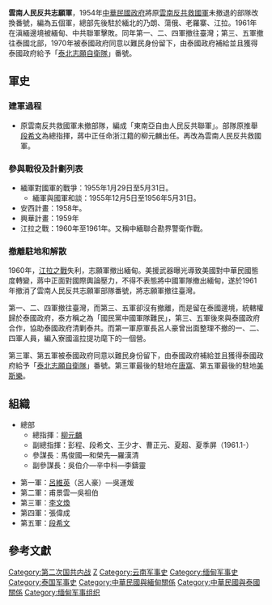 {{Infobox Military Unit
|unit_name          = 雲南人民反共志願軍
|image              = [[File:Flag_of_the_Republic_of_China_Army.svg|200px]]
----
|caption            = 
|dates              = 1954年－1961年
|country            = {{ROC}}
|branch             = [[中華民國陸軍|中華民國陸軍]]
|type               = 游擊隊
|role               = 
|size               = 數千至一萬餘人
|command_structure  = [[中華民國國防部|中華民國國防部]]
|garrison           = 緬甸撣邦
#[[乃朗|乃朗]]
#[[老羅寨|老羅寨]]
#[[蕩俄|蕩俄]]
#[[江拉|江拉]]
|nickname           = 滇緬邊區游擊隊、滇游
|ceremonial_chief = 
|colors =  
|motto  = 
|equipment = 
|march = 
|allegiance= {{ROC}}
|notable_commanders = [[柳元麟|柳元麟]]、[[彭程|彭程]]<br>[[夏超|夏超]]{{dn|date=11月 2021}}、[[段希文|段希文]]、[[馬俊國|馬俊國]]
|battles            = [[緬東戰役|緬東戰役]]<br>安西計畫<br>[[江拉之戰|江拉之戰]]
|identification_symbol =  
|identification_symbol_label = 
}}
'''雲南人民反共志願軍'''，1954年[[中華民國政府|中華民國政府]]將原[[雲南反共救國軍|雲南反共救國軍]]未撤退的部隊改換番號，編為五個軍，總部先後駐於緬北的乃朗、蕩俄、老羅寨、江拉。1961年在滇緬邊境被緬甸、中共聯軍擊敗。同年第一、二、四軍撤往臺灣；第三、五軍撤往泰國北部，1970年被泰國政府同意以難民身份留下，由泰國政府補給{{R|:2|p=144}}並且獲得泰國政府給予「[[泰北志願自衛隊|泰北志願自衛隊]]」番號。

==軍史==
===建軍過程===
*原雲南反共救國軍未撤部隊，編成「東南亞自由人民反共聯軍」。部隊原推舉[[段希文|段希文]]為總指揮，蔣中正任命浙江籍的柳元麟出任。再改為雲南人民反共救國軍{{R|:0|page=183、184}}。
===參與戰役及計劃列表===
*緬軍對國軍的戰爭：1955年1月29日至5月31日。
**緬軍與國軍和談：1955年12月5日至1956年5月31日。
*安西計畫：1958年。
*興華計畫：1959年
*江拉之戰：1960年至1961年。又稱中緬聯合勘界警衛作戰。
===撤離駐地和解散===
1960年，[[江拉之戰|江拉之戰]]失利，志願軍撤出緬甸。美援武器曝光導致美國對中華民國態度轉變，蔣中正面對國際輿論壓力，不得不表態將中國軍隊撤出緬甸，遂於1961年撤消了雲南人民反共志願軍部隊番號，將志願軍撤往臺灣。

第一、二、四軍撤往臺灣，而第三、五軍卻沒有撤離，而是留在泰國邊境，統轄權歸於泰國政府，泰方稱之為「國民黨中國軍隊難民」，第三、五軍後來與泰國政府合作，協助泰國政府清剿泰共{{R|:0|page=295、313}}。而第一軍原軍長呂人豪曾出面整理不撤的一、二、四軍人員，編入寮國溫拉提功麾下的一個營。{{R|:1|p=18、19}}

第三軍、第五軍被泰國政府同意以難民身份留下，由泰國政府補給{{R|:2|p=144}}並且獲得泰國政府給予「[[泰北志願自衛隊|泰北志願自衛隊]]」番號。第三軍最後的駐地在[[唐窩|唐窩]]、第五軍最後的駐地[[美斯樂|美斯樂]]。

==組織==
*總部
**總指揮：[[柳元麟|柳元麟]]
**副總指揮：彭程、段希文、王少才、曹正元、夏超、夏季屏（1961.1-）
**參謀長：馬俊國—和榮先—羅漢清
**副參謀長：吳伯介—辛中科—李鑄靈

*第一軍：[[呂維英|呂維英]]（呂人豪）—吳運煖
*第二軍：甫景雲—吳祖伯
*第三軍：[[李文煥|李文煥]]
*第四軍：張偉成
*第五軍：[[段希文|段希文]]

==參考文獻==
{{reflist|refs=
<ref name=":0">{{cite book|author =覃怡輝 | title=《金三角國軍血淚史 1950-1981》| publisher = [[聯經出版|聯經出版]] | date =2009-08-28 | ISBN =978-986-019-491-3 |work = 中研院叢書}}</ref>
<ref name=":1">{{cite thesis|author =邊心宇 | title=《泰北美斯樂的軍事統治與華人村的建立（1964-1982）》| publisher = 國立臺灣師範大學歷史學系碩士論文 | date =2014-01|url=http://rportal.lib.ntnu.edu.tw/bitstream/20.500.12235/95523/1/n069922005101.pdf}}</ref>
<ref name=":2">{{cite book|author =覃怡輝 | title= 覃怡輝著《金三角國軍血淚史》的〈年表〉| publisher = [[聯經出版|聯經出版]] | date =2009-08-28 | ISBN =978-986-019-491-3 |work = 中研院叢書|url=https://sub.daais.sinica.edu.tw/download/publish/AS_I_13_yearlist.pdf}}</ref>

}}
{{DEFAULTSORT:Yunnan雲南}}
[[Category:第二次国共内战|Category:第二次国共内战]]
[[Category:中華民國陸軍軍史|Z]]
[[Category:云南军事史|Category:云南军事史]]
[[Category:缅甸军事史|Category:缅甸军事史]]
[[Category:泰国军事史|Category:泰国军事史]]
[[Category:中華民國與緬甸關係|Category:中華民國與緬甸關係]]
[[Category:中華民國與泰國關係|Category:中華民國與泰國關係]]
[[Category:缅甸军事组织|Category:缅甸军事组织]]